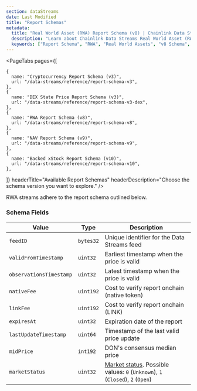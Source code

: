 ```yaml
---
section: dataStreams
date: Last Modified
title: "Report Schemas"
metadata:
  title: "Real World Asset (RWA) Report Schema (v8) | Chainlink Data Streams"
  description: "Learn about Chainlink Data Streams Real World Asset (RWA) report schema (v8), including fields, encoding, and examples for integrating RWA data in your applications."
  keywords: ["Report Schema", "RWA", "Real World Assets", "v8 Schema", "Data Format", "Report Structure"]
---
```



<DataStreams section="dsNotes" />

<PageTabs
  pages={[

    {
      name: "Cryptocurrency Report Schema (v3)",
      url: "/data-streams/reference/report-schema-v3",
    },
    {
      name: "DEX State Price Report Schema (v3)",
      url: "/data-streams/reference/report-schema-v3-dex",
    },
    {
      name: "RWA Report Schema (v8)",
      url: "/data-streams/reference/report-schema-v8",
    },
    {
      name: "NAV Report Schema (v9)",
      url: "/data-streams/reference/report-schema-v9",
    },
    {
      name: "Backed xStock Report Schema (v10)",
      url: "/data-streams/reference/report-schema-v10",
    },

]}
headerTitle="Available Report Schemas"
headerDescription="Choose the schema version you want to explore."
/>

RWA streams adhere to the report schema outlined below.

### Schema Fields

| Value                   | Type      | Description                                                                                                 |
| ----------------------- | --------- | ----------------------------------------------------------------------------------------------------------- |
| `feedID`                | `bytes32` | Unique identifier for the Data Streams feed                                                                 |
| `validFromTimestamp`    | `uint32`  | Earliest timestamp when the price is valid                                                                  |
| `observationsTimestamp` | `uint32`  | Latest timestamp when the price is valid                                                                    |
| `nativeFee`             | `uint192` | Cost to verify report onchain (native token)                                                                |
| `linkFee`               | `uint192` | Cost to verify report onchain (LINK)                                                                        |
| `expiresAt`             | `uint32`  | Expiration date of the report                                                                               |
| `lastUpdateTimestamp`   | `uint64`  | Timestamp of the last valid price update                                                                    |
| `midPrice`              | `int192`  | DON's consensus median price                                                                                |
| `marketStatus`          | `uint32`  | [Market status](/data-streams/market-hours). Possible values: `0` (`Unknown`), `1` (`Closed`), `2` (`Open`) |
